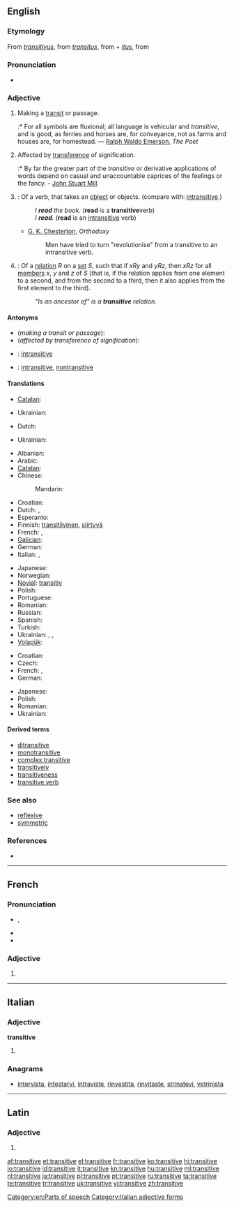 ==English==

===Etymology===
From {{etyl|la}} ''[[transitivus]]'', from ''[[transitus]]'', from {{term|trans||across}} + ''[[itus]]'', from {{term|eo||to go}}

===Pronunciation===
* {{audio|en-us-transitive.ogg|Audio (US)}}

===Adjective===
{{en-adj|-}}

# Making a [[transit]] or passage.
#:* For all symbols are fluxional; all language is vehicular and ''transitive'', and is good, as ferries and horses are, for conveyance, not as farms and houses are, for homestead. — [[w:Ralph Waldo Emerson|Ralph Waldo Emerson]], ''The Poet''
# Affected by [[transference]] of signification.
#:* By far the greater part of the ''transitive'' or derivative applications of words depend on casual and unaccountable caprices of the feelings or the fancy. - [[w:John Stuart Mill|John Stuart Mill]]
# {{grammar}}: Of a verb, that takes an [[object]] or objects. (compare with: [[intransitive]].)
#: ''I '''read''' the book.'' ('''read''' is a '''transitive '''verb)
#: ''I '''read'''.'' ('''read''' is an [[intransitive]] verb)
#* [[w:G. K. Chesterton|G. K. Chesterton]], ''Orthodoxy''
#*: Men have tried to turn "revolutionise" from a transitive to an intransitive verb.
# {{set theory}}: Of a [[relation]] ''R'' on a [[set]] ''S'', such that if ''xRy'' and ''yRz'', then ''xRz'' for all [[member]]s ''x'', ''y'' and ''z'' of ''S'' (that is, if the relation applies from one element to a second, and from the second to a third, then it also applies from the first element to the third).
#: ''"Is an ancestor of" is a '''transitive''' relation.''

====Antonyms====
* (''making a transit or passage''):
* (''affected by transference of signification''):
* {{grammar}}: [[intransitive]]
* {{set theory}}: [[intransitive]], [[nontransitive]]<!--meanings might well be slightly different-->

====Translations====
{{trans-top|making a transit or passage}}
* [[Catalan]]: {{t|ca|transitiu}}
{{trans-mid}}
* Ukrainian: {{t|uk|перехідний|sc=Cyrl}}
{{trans-bottom}}

{{trans-top|affected by transference of signification}}
* Dutch: {{t-|nl|overdrachtelijk}}
{{trans-mid}}
* Ukrainian: {{t|uk|образний|sc=Cyrl}}
{{trans-bottom}}

{{trans-top|in grammar: of a verb, that takes an object or objects}}
* Albanian: {{t|sq|kalimtar}}
* Arabic: {{qualifier|indefinite}} {{t|ar|متعد|alt=متعدٍ|tr=muta`addin}}
* [[Catalan]]: {{t|ca|transitiu}}
* Chinese:
*: Mandarin: {{t|cmn|及物|tr=jíwù|sc=Hani}}
* Croatian: {{t-|hr|prijelazan|alt=prijélazan}}
* Dutch: {{t-|nl|overgankelijk}}, {{t-|nl|transitief}}
* Esperanto: {{t-|eo|transitiva|xs=Esperanto}}
* Finnish: [[transitiivinen]], [[siirtyvä]]
* French: {{t+|fr|transitif|m}}, {{t+|fr|transitive|f}}
* [[Galician]]: {{t-|gl|transitivo|xs=Galician}}
* German: {{t+|de|transitiv}}
* Italian: {{t+|it|transitivo|m}}, {{t+|it|transitiva|f}}
{{trans-mid}}
* Japanese: {{t|ja|他動|tr=たどう, tadō}}
* Norwegian: {{t-|no|transitiv}}
* [[Novial]]: [[transitiv]]
* Polish: {{t-|pl|przechodni}}
* Portuguese: {{t+|pt|transitivo|m}}
* Romanian: {{t-|ro|tranzitiv}}
* Russian: {{t+|ru|переходный|tr=perexódnyj}}
* Spanish: {{t-|es|transitivo|m}}
* Turkish: {{t|tr|geçişli}}
* Ukrainian: {{t|uk|перехідний|sc=Cyrl}}, {{t|uk|перехідне дієслово|sc=Cyrl}}, {{t|uk|форма перехідного дієслова|sc=Cyrl}}
* [[Volapük]]: {{t|vo|loveädik}}
{{trans-bottom}}

{{trans-top|in set theory}}
* Croatian: {{t-|hr|tranzitivan|alt=trȁnzitīvan}}
* Czech: {{t-|cs|tranzitivní|m}}
* French: {{t+|fr|transitif|m}}, {{t+|fr|transitive|f}}
* German: {{t+|de|transitiv}}
{{trans-mid}}
* Japanese: {{t|ja|推移的|tr=すいいてき, suiï-teki|sc=Jpan}}
* Polish: {{t|pl|przechodni|m}}
* Romanian: {{t|ro|tranzitiv}}
* Ukrainian: {{t|uk|перехідний|sc=Cyrl}}
{{trans-bottom}}

====Derived terms====
* [[ditransitive]]
* [[monotransitive]]
* [[complex transitive]]
* [[transitively]]
* [[transitiveness]]
* [[transitive verb]]

===See also===
* [[reflexive]]<!--mathematics sense-->
* [[symmetric]]<!--mathematics sense-->

===References===
* {{R:Webster 1913}}

[[Category:en:Parts of speech]]

----

==French==

===Pronunciation===
* {{IPA|/tʁɑ̃.zi.tiv/|lang=fr}}, {{X-SAMPA|/tRA~.zi.tiv/}}
* {{rhymes|iv|lang=fr}}
* {{homophones|transitives|lang=fr}}

===Adjective===
{{fr-adj-form|f}}

# {{feminine of|transitif|lang=fr}}

----

==Italian==

===Adjective===
'''transitive''' {{p}}

# {{feminine of|transitivo#Adjective|transitivo}}

===Anagrams===
* [[intervista#Italian|intervista]], [[intestarvi#Italian|intestarvi]], [[intraviste#Italian|intraviste]], [[rinvestita#Italian|rinvestita]], [[rinvitaste#Italian|rinvitaste]], [[strinatevi#Italian|strinatevi]], [[vetrinista#Italian|vetrinista]]

[[Category:Italian adjective forms]]

----

==Latin==

===Adjective===
{{la-adj-form|transitīve}}

# {{inflection of|transitivus|transitīvus|voc|m|s|lang=la}}

[[af:transitive]]
[[et:transitive]]
[[el:transitive]]
[[fr:transitive]]
[[ko:transitive]]
[[hi:transitive]]
[[io:transitive]]
[[id:transitive]]
[[it:transitive]]
[[kn:transitive]]
[[hu:transitive]]
[[ml:transitive]]
[[nl:transitive]]
[[ja:transitive]]
[[pl:transitive]]
[[pt:transitive]]
[[ru:transitive]]
[[ta:transitive]]
[[te:transitive]]
[[tr:transitive]]
[[uk:transitive]]
[[vi:transitive]]
[[zh:transitive]]